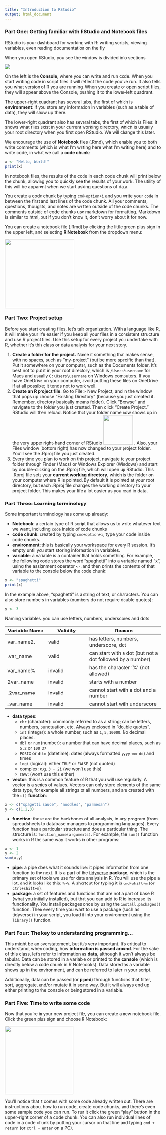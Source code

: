 ```yaml
---
title: "Introduction to RStudio"
output: html_document
---
```


### Part One: Getting familiar with RStudio and Notebook files

RStudio is your dashboard for working with R: writing scripts, viewing variables, even reading documentation on the fly

When you open RStudio, you see the window is divided into sections

![](images/RStudio.png)

On the left is the **Console**, where you can write and run code. When you start writing code in script files it will reflect the code you've run. It also tells you what version of R you are running. When you create or open script files, they will appear above the Console, pushing it to the lower-left quadrant.

The upper-right quadrant has several tabs, the first of which is **environment**: if you store any information in variables (such as a table of data), they will show up there.

The lower-right quadrant also has several tabs, the first of which is Files: it shows what files exist in your current working directory, which is usually your root directory when you first open RStudio. We will change this later.

We encourage the use of **Notebook** files (.Rmd), which enable you to both write comments (which is what I'm writing here what I'm writing here) and to write code, in what we call a **code chunk**:

```r
x <- "Hello, World!"
print(x)
```

In notebook files, the results of the code in each code chunk will print below the chunk, allowing you to quickly see the results of your work. The utility of this will be apparent when we start asking questions of data.

You create a code chunk by typing `cmd+option+i` and you write your `code` in between the first and last lines of the code chunk. All your comments, questions, thoughts, and notes are written outside of the code chunks. The comments outside of code chunks use markdown for formatting. Markdown is similar to html, but if you don't know it, don't worry about it for now.

You can create a notebook file (.Rmd) by clicking the little green plus sign in the upper left, and selecting **R Notebook** from the dropdown menu:

![](https://lh6.googleusercontent.com/DYPDFEsUUiw2CF1wSjB0jo_XKxpAP2RsglgSpdkUUcCtGRuTSnyJKNImNRulvcSMUz5l-NlCzgNV5YlPtGEMsxYdm4iln-Ib3SAlVEUjEjpFEUmsheBdX0znu_2M3bq9q6QZ_QHbPQ5fZdlQ00D1eKn5XlD-HwxTUo-E8zftTNjivKm0nxy49iSW){width="223"}

### Part Two: Project setup

Before you start creating files, let's talk organization. With a language like R, it will make your life easier if you keep all your files in a consistent structure and use R project files. Use this setup for every project you undertake with R, whether it's this class or data analysis for your next story.

1.  **Create a folder for the project.** Name it something that makes sense, with no spaces, such as "my-project" (but be more specific than that). Put it somewhere on your computer, such as the Documents folder. It's best not to put it in your root directory, which is `/Users/username` for Macs and usually `C:\Users\username` on Windows computers. If you have OneDrive on your computer, avoid putting these files on OneDrive if at all possible; it tends not to work well.
2.  **Create an R project file**. Go to File \> New Project, and in the window that pops up choose "Existing Directory" (because you just created it. Remember, directory basically means folder). Click "Browse" and navigate to the folder you just created. Then click "Create Project." RStudio will then reload. Notice that your folder name now shows up in the very upper right-hand corner of RStudio ![](images/project.png){width="96"} . Also, your Files window (bottom right) has now changed to your project folder. You'll see the .Rproj file you just created.
3.  Every time you plan to work on this project, navigate to your project folder through Finder (Macs) or Windows Explorer (Windows) and start by double-clicking on the .Rproj file, which will open up RStudio. This .Rproj file sets your **current working directory**, which is the folder on your computer where R is pointed. By default it is pointed at your root directory, but each .Rproj file changes the working directory to your project folder. This makes your life a lot easier as you read in data.

### Part Three: Learning terminology

Some important terminology has come up already:

-   **Notebook**: a certain type of R script that allows us to write whatever text we want, including `code` inside of code chunks
-   **code chunk**: created by typing `cmd+option+i`, type your code inside code chunks.
-   **environment**: this is basically your workspace for every R session. It's empty until you start storing information in variables.
-   **variable**: a variable is a container that holds something. For example, the following code stores the word "spaghetti" into a variable named "x", using the assignment operator `<-`, and then prints the contents of that variable to the console below the code chunk:

```r
x <- "spaghetti"
print(x)
```

In the example above, "spaghetti" is a string of text, or characters. You can also store numbers in variables (numbers do not require double quotes):

```r
y <- 3
```

Naming variables: you can use letters, numbers, underscores and dots

| Variable Name | Validity | Reason                                                    |
|-------------------|-------------------|----------------------------------|
| var_name2.    | valid    | has letters, numbers, underscore, dot                     |
| .var_name     | valid    | can start with a dot (but not a dot followed by a number) |
| var_name%     | invalid  | has the character '%' (not allowed)                       |
| 2var_name     | invalid  | starts with a number                                      |
| .2var_name    | invalid  | cannot start with a dot and a number                      |
| \_var_name    | invalid  | cannot start with underscore                              |

-   **data types**:
    -   `chr` (character): commonly referred to as a string; can be letters, numbers, punctuation, etc. Always enclosed in "double quotes".
    -   `int` (integer): a whole number, such as `1`, `5`, `10000`. No decimal places.
    -   `dbl` or `num` (number): a number that can have decimal places, such as `5.2` or `100.37`
    -   `POSIX` or `dttm` (datetime): dates (always formatted `yyyy-mm-dd`) and times
    -   `logi` (logical): either `TRUE` or `FALSE` (not quoted)
    -   complex: e.g. `3 + 2i` (we won't use this)
    -   raw: (won't use this either)
-   **vector**: this is a common feature of R that you will use regularly. A vector is a series of values. Vectors can only store elements of the same data type, for example all strings or all numbers, and are created with the `c()` **function**:

```r
x <- c("spagetti sauce", "noodles", "parmesan")
y <- c(1,2,3)
```

-   **function**: these are the backbones of all analysis, in any program (from spreadsheets to database managers to programming languages). Every function has a particular structure and does a particular thing. The structure is: `function_name(arguments)`. For example, the `sum()` function works in R the same way it works in other programs:

```r
x <- 1
y <- 2
sum(x,y)
```

-   **pipe**: a pipe does what it sounds like: it pipes information from one function to the next. It is a part of the [tidyverse](https://www.tidyverse.org/) **package**, which is the primary set of tools we use for data analysis in R. You will use the pipe a lot, and it looks like this: `%>%`. A shortcut for typing it is `cmd+shift+m` (or `ctrl+shift+m`).
-   **package**: a set of features and functions that are not a part of base R (what you initially installed), but that you can add to R to increase its functionality. You install packages once by using the `install.packages()` function. Then every time you want to use a package (such as tidyverse) in your script, you load it into your environment using the `library()` function.

### Part Four: The key to understanding programming...

This might be an overstatement, but it *is* very important. It's critical to understand, when coding, how **information is passed around**. For the sake of this class, let's refer to information as **data**, although it won't always be tabular. Data can be stored in a variable or printed to the **console** (which is directly below a code chunk in R Notebooks). Data stored as a variable shows up in the environment, and can be referred to later in your script.

Additionally, data can be passed (or **piped**) through functions that filter, sort, aggregate, and/or mutate it in some way. But it will always end up either printing to the console or being stored in a variable.

### Part Five: Time to write some code

Now that you're in your new project file, you can create a new notebook file. Click the green plus sign and choose R Notebook:

![](images/rnotebook.png){width="220"}

You'll notice that it comes with some code already written out. There are instructions about how to run code, create code chunks, and there's even some sample code you can run. To run it click the green "play" button in the upper-right corner of a code chunk. You can also run individual lines of code in a code chunk by putting your cursor on that line and typing `cmd + return` (or `ctrl + enter` on a PC).
